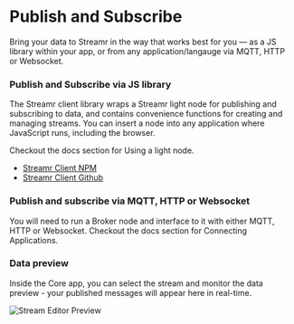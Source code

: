 



# Publish and Subscribe
Bring your data to Streamr in the way that works best for you — as a JS library within your app, or from any application/langauge via MQTT, HTTP or Websocket.

### Publish and Subscribe via JS library
The Streamr client library wraps a Streamr light node for publishing and subscribing to data, and contains convenience functions for creating and managing streams. You can insert a node into any application where JavaScript runs, including the browser.

Checkout the docs section for <Link to={docsLinks.usingALightNode}>Using a light node</Link>.

- <a href="https://www.npmjs.com/package/streamr-client" target="_blank" rel="noopener noreferrer">Streamr Client NPM</a>
- <a href="https://github.com/streamr-dev/network-monorepo/blob/main/packages/client/README.md" target="_blank" rel="noopener noreferrer">Streamr Client Github</a>

### Publish and subscribe via MQTT, HTTP or Websocket
You will need to run a Broker node and interface to it with either MQTT, HTTP or Websocket. Checkout the docs section for <Link to={docsLinks.connectingApplications}>Connecting Applications</Link>. 

### Data preview
Inside the <Link to={routes.streams.index()}>Core app</Link>, you can select the stream and monitor the data preview - your published messages will appear here in real-time.

<Image
  src={StreamEditorPreview}
  highResSrc={StreamEditorPreview2x}
  alt="Stream Editor Preview"
/>
